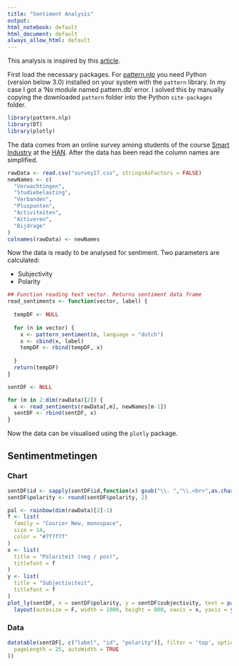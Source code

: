 ```yaml
---
title: "Sentiment Analysis"
output:
html_notebook: default
html_document: default
always_allow_html: default
---
```



This analysis is inspired by this [article](http://www.bnosac.be/index.php/blog/54-sentiment-analysis-and-parts-of-speech-tagging-in-dutch-french-english-german-spanish-italian).

First load the necessary packages. For [pattern.nlp](https://github.com/bnosac/pattern.nlp) you need Python (version below 3.0) installed on your system with the `pattern` library. In my case I got a 'No module named pattern.db' error. I solved this by manually copying the downloaded `pattern` folder into the Python `site-packages` folder.
```r
library(pattern.nlp)
library(DT)
library(plotly)
```

The data comes from an online survey among students of the course [Smart Industry](https://witusj.github.io/MinorSI/) at the [HAN](https://www.han.nl/international/english/). After the data has been read the column names are simplified.
```r
rawData <- read.csv("survey17.csv", stringsAsFactors = FALSE)
newNames <- c(
  "Verwachtingen",
  "Studiebelasting",
  "Verbanden",
  "Pluspunten",
  "Activiteiten",
  "Activeren",
  "Bijdrage"
)
colnames(rawData) <- newNames
```

Now the data is ready to be analysed for sentiment. Two parameters are calculated:

- Subjectivity
- Polarity
```r
## Function reading text vector. Returns sentiment data frame
read_sentiments <- function(vector, label) {
  
  tempDF <- NULL
  
  for (n in vector) {
    x <- pattern_sentiment(n, language = "dutch")
    x <- cbind(x, label)
    tempDF <- rbind(tempDF, x)
    
  }
  return(tempDF)
}

sentDF <- NULL

for (m in 2:dim(rawData)[2]) {
  x <- read_sentiments(rawData[,m], newNames[m-1])
  sentDF <- rbind(sentDF, x)
}
```

Now the data can be visualised using the `plotly` package.

## Sentimentmetingen {.tabset}

### Chart 

```r
sentDF$id <- sapply(sentDF$id,function(x) gsub("\\. ","\\.<br>",as.character(x)))
sentDF$polarity <- round(sentDF$polarity, 2)

pal <- rainbow(dim(rawData)[2]-1)
f <- list(
  family = "Courier New, monospace",
  size = 14,
  color = "#7f7f7f"
)
x <- list(
  title = "Polariteit (neg / pos)",
  titlefont = f
)
y <- list(
  title = "Subjectiviteit",
  titlefont = f
)
plot_ly(sentDF, x = sentDF$polarity, y = sentDF$subjectivity, text = paste("Tekst: ", sentDF$id), hoverinfo = "text", mode = "markers", marker = list(size = 20), color = sentDF$label, colors = pal) %>%
  layout(autosize = F, width = 1000, height = 800, xaxis = x, yaxis = y)

```


### Data

```r
datatable(sentDF[, c("label", "id", "polarity")], filter = 'top', options = list(
  pageLength = 25, autoWidth = TRUE
))
```

